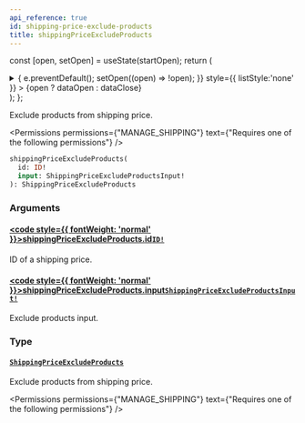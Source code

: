 ```yaml
---
api_reference: true
id: shipping-price-exclude-products
title: shippingPriceExcludeProducts
---
```






const [open, setOpen] = useState(startOpen);
return (
<details {...(open ? { open: true } : {})} className="details" style={{ border:'none', boxShadow:'none', background:'var(--ifm-background-color)' }}>
<summary
onClick={(e) => {
e.preventDefault();
setOpen((open) => !open);
}}
style={{ listStyle:'none' }} >
{open ? dataOpen : dataClose}
</summary>
{open && children}
</details>
);
};

Exclude products from shipping price.


<Permissions permissions={"MANAGE_SHIPPING"} text={"Requires one of the following permissions"} />


```graphql
shippingPriceExcludeProducts(
  id: ID!
  input: ShippingPriceExcludeProductsInput!
): ShippingPriceExcludeProducts
```

### Arguments

#### [<code style={{ fontWeight: 'normal' }}>shippingPriceExcludeProducts.<b>id</b></code>](#)<Bullet />[`ID!`](../../../api-reference/miscellaneous/scalars/id.mdx) <Badge class="badge badge--secondary" text="non-null"/> <Badge class="badge badge--secondary" text="scalar"/> <Badge class="badge badge--secondary" text="miscellaneous"/>

ID of a shipping price.

#### [<code style={{ fontWeight: 'normal' }}>shippingPriceExcludeProducts.<b>input</b></code>](#)<Bullet />[`ShippingPriceExcludeProductsInput!`](../../../api-reference/shipping/inputs/shipping-price-exclude-products-input.mdx) <Badge class="badge badge--secondary" text="non-null"/> <Badge class="badge badge--secondary" text="input"/> <Badge class="badge badge--secondary" text="shipping"/>

Exclude products input.

### Type

#### [`ShippingPriceExcludeProducts`](../../../api-reference/shipping/objects/shipping-price-exclude-products.mdx) <Badge class="badge badge--secondary" text="object"/> <Badge class="badge badge--secondary" text="shipping"/>

Exclude products from shipping price.


<Permissions permissions={"MANAGE_SHIPPING"} text={"Requires one of the following permissions"} />


